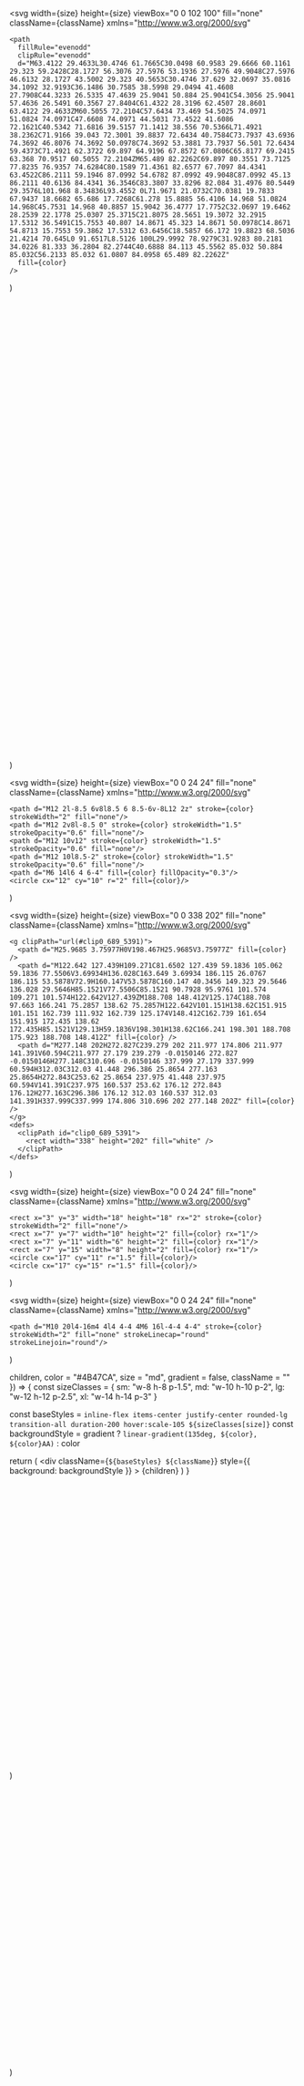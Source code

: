   <svg
    width={size}
    height={size}
    viewBox="0 0 102 100"
    fill="none"
    className={className}
    xmlns="http://www.w3.org/2000/svg"
  >
    <path
      fillRule="evenodd"
      clipRule="evenodd"
      d="M63.4122 29.4633L30.4746 61.7665C30.0498 60.9583 29.6666 60.1161 29.323 59.2428C28.1727 56.3076 27.5976 53.1936 27.5976 49.9048C27.5976 46.6132 28.1727 43.5002 29.323 40.5653C30.4746 37.629 32.0697 35.0816 34.1092 32.9193C36.1486 30.7585 38.5998 29.0494 41.4608 27.7908C44.3233 26.5335 47.4639 25.9041 50.884 25.9041C54.3056 25.9041 57.4636 26.5491 60.3567 27.8404C61.4322 28.3196 62.4507 28.8601 63.4122 29.4633ZM60.5055 72.2104C57.6434 73.469 54.5025 74.0971 51.0824 74.0971C47.6608 74.0971 44.5031 73.4522 41.6086 72.1621C40.5342 71.6816 39.5157 71.1412 38.556 70.5366L71.4921 38.2362C71.9166 39.043 72.3001 39.8837 72.6434 40.7584C73.7937 43.6936 74.3692 46.8076 74.3692 50.0978C74.3692 53.3881 73.7937 56.501 72.6434 59.4373C71.4921 62.3722 69.897 64.9196 67.8572 67.0806C65.8177 69.2415 63.368 70.9517 60.5055 72.2104ZM65.489 82.2262C69.897 80.3551 73.7125 77.8235 76.9357 74.6284C80.1589 71.4361 82.6577 67.7097 84.4341 63.4522C86.2111 59.1946 87.0992 54.6782 87.0992 49.9048C87.0992 45.13 86.2111 40.6136 84.4341 36.3546C83.3807 33.8296 82.084 31.4976 80.5449 29.3576L101.968 8.34836L93.4552 0L71.9671 21.0732C70.0381 19.7833 67.9437 18.6682 65.686 17.7268C61.278 15.8885 56.4106 14.968 51.0824 14.968C45.7531 14.968 40.8857 15.9042 36.4777 17.7752C32.0697 19.6462 28.2539 22.1778 25.0307 25.3715C21.8075 28.5651 19.3072 32.2915 17.5312 36.5491C15.7553 40.807 14.8671 45.323 14.8671 50.0978C14.8671 54.8713 15.7553 59.3862 17.5312 63.6456C18.5857 66.172 19.8823 68.5036 21.4214 70.645L0 91.6517L8.5126 100L29.9992 78.9279C31.9283 80.2181 34.0226 81.333 36.2804 82.2744C40.6888 84.113 45.5562 85.032 50.884 85.032C56.2133 85.032 61.0807 84.0958 65.489 82.2262Z"
      fill={color}
    />
  </svg>
)

  <svg width={size} height={size} viewBox="0 0 256 417" fill="none">
    <path d="M127.961 0L125.343 9.066v283.296l2.618 2.617 127.962-75.638L127.961 0z" fill={color}/>
    <path d="M127.961 0L0 219.341l127.961 75.638V157.724L127.961 0z" fill={color} fillOpacity="0.8"/>
    <path d="M127.961 312.187L126.386 314.154v98.29l1.575 4.6L256 236.587l-128.039 75.6z" fill={color}/>
    <path d="M127.961 417.044v-104.857L0 236.587l127.961 180.457z" fill={color} fillOpacity="0.8"/>
    <path d="M127.961 295.979l127.962-76.638-127.962-58.022v134.66z" fill={color} fillOpacity="0.8"/>
    <path d="M0 219.341l127.961 76.638V161.319L0 219.341z" fill={color} fillOpacity="0.6"/>
  </svg>
)

  <svg
    width={size}
    height={size}
    viewBox="0 0 24 24"
    fill="none"
    className={className}
    xmlns="http://www.w3.org/2000/svg"
  >
    <path d="M12 2l-8.5 6v8l8.5 6 8.5-6v-8L12 2z" stroke={color} strokeWidth="2" fill="none"/>
    <path d="M12 2v8l-8.5 0" stroke={color} strokeWidth="1.5" strokeOpacity="0.6" fill="none"/>
    <path d="M12 10v12" stroke={color} strokeWidth="1.5" strokeOpacity="0.6" fill="none"/>
    <path d="M12 10l8.5-2" stroke={color} strokeWidth="1.5" strokeOpacity="0.6" fill="none"/>
    <path d="M6 14l6 4 6-4" fill={color} fillOpacity="0.3"/>
    <circle cx="12" cy="10" r="2" fill={color}/>
  </svg>
)

  <svg
    width={size}
    height={size}
    viewBox="0 0 338 202"
    fill="none"
    className={className}
    xmlns="http://www.w3.org/2000/svg"
  >
    <g clipPath="url(#clip0_689_5391)">
      <path d="M25.9685 3.75977H0V198.467H25.9685V3.75977Z" fill={color} />
      <path d="M122.642 127.439H109.271C81.6502 127.439 59.1836 105.062 59.1836 77.5506V3.69934H136.028C163.649 3.69934 186.115 26.0767 186.115 53.5878V72.9H160.147V53.5878C160.147 40.3456 149.323 29.5646 136.028 29.5646H85.1521V77.5506C85.1521 90.7928 95.9761 101.574 109.271 101.574H122.642V127.439ZM188.708 148.412V125.174C188.708 97.663 166.241 75.2857 138.62 75.2857H122.642V101.151H138.62C151.915 101.151 162.739 111.932 162.739 125.174V148.412C162.739 161.654 151.915 172.435 138.62 172.435H85.1521V129.13H59.1836V198.301H138.62C166.241 198.301 188.708 175.923 188.708 148.412Z" fill={color} />
      <path d="M277.148 202H272.827C239.279 202 211.977 174.806 211.977 141.391V60.594C211.977 27.179 239.279 -0.0150146 272.827 -0.0150146H277.148C310.696 -0.0150146 337.999 27.179 337.999 60.594H312.03C312.03 41.448 296.386 25.8654 277.163 25.8654H272.843C253.62 25.8654 237.975 41.448 237.975 60.594V141.391C237.975 160.537 253.62 176.12 272.843 176.12H277.163C296.386 176.12 312.03 160.537 312.03 141.391H337.999C337.999 174.806 310.696 202 277.148 202Z" fill={color} />
    </g>
    <defs>
      <clipPath id="clip0_689_5391">
        <rect width="338" height="202" fill="white" />
      </clipPath>
    </defs>
  </svg>
)

  <svg
    width={size}
    height={size}
    viewBox="0 0 24 24"
    fill="none"
    className={className}
    xmlns="http://www.w3.org/2000/svg"
  >
    <rect x="3" y="3" width="18" height="18" rx="2" stroke={color} strokeWidth="2" fill="none"/>
    <rect x="7" y="7" width="10" height="2" fill={color} rx="1"/>
    <rect x="7" y="11" width="6" height="2" fill={color} rx="1"/>
    <rect x="7" y="15" width="8" height="2" fill={color} rx="1"/>
    <circle cx="17" cy="11" r="1.5" fill={color}/>
    <circle cx="17" cy="15" r="1.5" fill={color}/>
  </svg>
)

  <svg
    width={size}
    height={size}
    viewBox="0 0 24 24"
    fill="none"
    className={className}
    xmlns="http://www.w3.org/2000/svg"
  >
    <path d="M10 20l4-16m4 4l4 4-4 4M6 16l-4-4 4-4" stroke={color} strokeWidth="2" fill="none" strokeLinecap="round" strokeLinejoin="round"/>
  </svg>
)

  children,
  color = "#4B47CA",
  size = "md",
  gradient = false,
  className = ""
}) => {
  const sizeClasses = {
    sm: "w-8 h-8 p-1.5",
    md: "w-10 h-10 p-2",
    lg: "w-12 h-12 p-2.5",
    xl: "w-14 h-14 p-3"
  }

  const baseStyles = `inline-flex items-center justify-center rounded-lg transition-all duration-200 hover:scale-105 ${sizeClasses[size]}`
  const backgroundStyle = gradient
    ? `linear-gradient(135deg, ${color}, ${color}AA)`
    : color

  return (
    <div
      className={`${baseStyles} ${className}`}
      style={{ background: backgroundStyle }}
    >
      {children}
    </div>
  )
}

  <svg width={size} height={size} viewBox="0 0 512 512" fill="none">
    <circle cx="256" cy="256" r="256" fill={color}/>
    <circle cx="256" cy="256" r="200" fill="none" stroke="white" strokeWidth="4"/>
    <circle cx="256" cy="256" r="140" fill="none" stroke="white" strokeWidth="4"/>
    <circle cx="256" cy="256" r="80" fill="none" stroke="white" strokeWidth="4"/>
    <circle cx="256" cy="256" r="20" fill="white"/>
    <circle cx="256" cy="156" r="12" fill="white"/>
    <circle cx="356" cy="256" r="12" fill="white"/>
    <circle cx="256" cy="356" r="12" fill="white"/>
    <circle cx="156" cy="256" r="12" fill="white"/>
    <circle cx="320" cy="192" r="8" fill="white"/>
    <circle cx="320" cy="320" r="8" fill="white"/>
    <circle cx="192" cy="320" r="8" fill="white"/>
    <circle cx="192" cy="192" r="8" fill="white"/>
  </svg>
)

  <svg width={size} height={size} viewBox="0 0 24 24" fill="none" stroke={color} strokeWidth="2">
    <rect x="2" y="3" width="20" height="14" rx="2" ry="2"/>
    <line x1="8" y1="21" x2="16" y2="21"/>
    <line x1="12" y1="17" x2="12" y2="21"/>
    <circle cx="6" cy="7" r="1"/>
    <circle cx="10" cy="7" r="1"/>
    <circle cx="14" cy="7" r="1"/>
    <rect x="4" y="10" width="16" height="2" rx="1"/>
    <rect x="4" y="13" width="12" height="1" rx="0.5"/>
  </svg>
)

  <svg width={size} height={size} viewBox="0 0 24 24" fill="none" stroke={color} strokeWidth="2">
    <circle cx="12" cy="12" r="3"/>
    <circle cx="12" cy="12" r="8"/>
    <line x1="12" y1="1" x2="12" y2="3"/>
    <line x1="21" y1="12" x2="23" y2="12"/>
    <line x1="12" y1="21" x2="12" y2="23"/>
    <line x1="1" y1="12" x2="3" y2="12"/>
    <line x1="18.36" y1="5.64" x2="19.78" y2="4.22"/>
    <line x1="18.36" y1="18.36" x2="19.78" y2="19.78"/>
    <line x1="5.64" y1="18.36" x2="4.22" y2="19.78"/>
    <line x1="5.64" y1="5.64" x2="4.22" y2="4.22"/>
  </svg>
)

  <svg width={size} height={size} viewBox="0 0 24 24" fill="none" stroke={color} strokeWidth="2">
    <path d="M14 2H6a2 2 0 0 0-2 2v16a2 2 0 0 0 2 2h12a2 2 0 0 0 2-2V8z"/>
    <polyline points="14,2 14,8 20,8"/>
    <line x1="16" y1="13" x2="8" y2="13"/>
    <line x1="16" y1="17" x2="8" y2="17"/>
    <polyline points="10,9 9,9 8,9"/>
    <circle cx="13" cy="9" r="1"/>
    <circle cx="15" cy="9" r="1"/>
  </svg>
)

  size = 24,
  color = "currentColor",
  className = "",
}) => (
  <svg
    xmlns="http://www.w3.org/2000/svg"
    width={size}
    height={size}
    viewBox="0 0 24 24"
    fill="none"
    stroke={color}
    strokeWidth="2"
    strokeLinecap="round"
    strokeLinejoin="round"
    className={className}
  >
    <line x1="3"  y1="21" x2="21" y2="21" />
    <line x1="12" y1="17" x2="12" y2="5"  />
    <line x1="6"  y1="8"  x2="18" y2="8"  />
    <path d="M4 8a4 4 0 0 0 8 0" />
    <path d="M12 8a4 4 0 0 0 8 0" />
  </svg>
);

  size = 24,
  color = "currentColor",
  className = "",
}) => (
  <svg
    xmlns="http://www.w3.org/2000/svg"
    width={size}
    height={size}
    viewBox="0 0 24 24"
    fill="none"
    stroke={color}
    strokeWidth="2"
    strokeLinecap="round"
    strokeLinejoin="round"
    className={className}
  >
    <circle cx="12" cy="7"  r="4" />
    <line   x1="12" y1="11" x2="12" y2="19" />
    <polyline points="8 15 12 19 16 15" />
  </svg>
);

  <svg
    width={size}
    height={size}
    viewBox="0 0 24 24"
    fill="none"
    className={className}
    xmlns="http://www.w3.org/2000/svg"
  >
    <path d="M21 8a2 2 0 0 0-2-2h-2a2 2 0 0 0-2 2v1a2 2 0 0 0 2 2h2v1h-4v2h4a2 2 0 0 0 2-2v-1a2 2 0 0 0-2-2h-2v-1h4V8z" fill={color}/>
    <path d="M9 6v12m0-12a3 3 0 1 0-3 3m3-3a3 3 0 1 1 3 3m-3 0v6m0 0a3 3 0 1 0 3 3m-3-3a3 3 0 1 1-3 3" stroke={color} strokeWidth="2" strokeLinecap="round" fill="none"/>
  </svg>
);

  <svg
    width={size}
    height={size}
    viewBox="0 0 24 24"
    fill="none"
    className={className}
    xmlns="http://www.w3.org/2000/svg"
  >
    <rect x="3" y="3" width="18" height="18" rx="2" fill={color}/>
    <path d="M12 8v10m-4-10h8" stroke="white" strokeWidth="1.5" strokeLinecap="round"/>
    <path d="M16 14c0 1.5-1 2.5-2.5 2.5S11 15.5 11 14" stroke="white" strokeWidth="1.5" strokeLinecap="round"/>
  </svg>
);

  <svg
    width={size}
    height={size}
    viewBox="0 0 24 24"
    fill="none"
    className={className}
    xmlns="http://www.w3.org/2000/svg"
  >
    <path d="M3.5 9.5c0-.3.2-.5.5-.5h3c.3 0 .5.2.5.5v1c0 .3-.2.5-.5.5H6v4h1c.3 0 .5.2.5.5v1c0 .3-.2.5-.5.5H4c-.3 0-.5-.2-.5-.5v-7z" fill={color}/>
    <path d="M10 9.5c0-.3.2-.5.5-.5h3.5c1.4 0 2.5 1.1 2.5 2.5v3c0 1.4-1.1 2.5-2.5 2.5h-3.5c-.3 0-.5-.2-.5-.5v-7zm2 1.5v4h2c.6 0 1-.4 1-1v-2c0-.6-.4-1-1-1h-2z" fill={color}/>
    <circle cx="6" cy="6" r="1.5" fill={color}/>
    <circle cx="18" cy="6" r="1.5" fill={color}/>
    <path d="M7 6h10" stroke={color} strokeWidth="1.5"/>
  </svg>
);

  <svg
    width={size}
    height={size}
    viewBox="0 0 24 24"
    fill="none"
    className={className}
    xmlns="http://www.w3.org/2000/svg"
  >
    <path d="M12 3l1.45.97.25-1.74 1.73.34.79-1.56 1.56.79-.34-1.73 1.74-.25L20.15 12l.97-1.45 1.74-.25-.34-1.73 1.56-.79-.79-1.56 1.73-.34-.25-1.74L12 3z" fill={color}/>
    <path d="M12 21l-1.45-.97-.25 1.74-1.73-.34-.79 1.56-1.56-.79.34 1.73-1.74.25L3.85 12l-.97 1.45-1.74.25.34 1.73-1.56.79.79 1.56-1.73.34.25 1.74L12 21z" fill={color}/>
    <circle cx="12" cy="12" r="5" fill="white"/>
    <path d="M9 10h1.5c.8 0 1.5.7 1.5 1.5S11.3 13 10.5 13H9v-3zm0 3v2h3v-2" fill={color}/>
  </svg>
);

  <svg
    width={size}
    height={size}
    viewBox="0 0 24 24"
    fill="none"
    className={className}
    xmlns="http://www.w3.org/2000/svg"
  >
    <path d="M12 2C9.5 2 9 3 9 4v3h3v1H7c-2 0-3 1.5-3 4s1 4 3 4h2v-2.5c0-1.5 1-2.5 2.5-2.5h4c1 0 1.5-.5 1.5-1.5V4c0-1-1-2-2.5-2H12z" fill={color}/>
    <path d="M12 22c2.5 0 3-1 3-2v-3h-3v-1h5c2 0 3-1.5 3-4s-1-4-3-4h-2v2.5c0 1.5-1 2.5-2.5 2.5h-4c-1 0-1.5.5-1.5 1.5V20c0 1 1 2 2.5 2H12z" fill="#FFD43B"/>
    <circle cx="9.5" cy="5.5" r="1" fill="white"/>
    <circle cx="14.5" cy="18.5" r="1" fill={color}/>
  </svg>
);

  <svg
    width={size}
    height={size}
    viewBox="0 0 24 24"
    fill="none"
    className={className}
    xmlns="http://www.w3.org/2000/svg"
  >
    <path d="M12 4L4 8v8l8 4 8-4V8l-8-4z" fill={color}/>
    <path d="M12 20v-8l8-4" fill="none" stroke={color} strokeWidth="1" strokeOpacity="0.5"/>
    <path d="M12 12L4 8" fill="none" stroke={color} strokeWidth="1" strokeOpacity="0.5"/>
    <path d="M8 10c-1.1 0-2 .9-2 2s.9 2 2 2c.7 0 1.3-.4 1.7-1h2.6c-.4 1.7-2 3-3.8 3-2.2 0-4-1.8-4-4s1.8-4 4-4c1.9 0 3.4 1.3 3.8 3H9.7c-.4-.6-1-1-1.7-1z" fill="white"/>
    <path d="M15 10v1h-1v1h1v1h1v-1h1v-1h-1v-1h-1zm3 0v1h-1v1h1v1h1v-1h1v-1h-1v-1h-1z" fill="white"/>
  </svg>
);

{/*
## Icon Library Usage Guide

This snippet provides reusable SVG icons and components for the Cosmos documentation.
All icons are scalable, themeable, and accessible.

### Available Icons

1. **CosmosIcon** - Official Cosmos atom logo
2. **EthereumIcon** - Ethereum logo for ETH-specific features
3. **EVMIcon** - EVM compatibility and smart contracts
4. **IBCIcon** - Inter-Blockchain Communication
5. **SDKIcon** - Cosmos SDK modules and tools
6. **APIIcon** - API endpoints and developer tools

### Usage Examples

```jsx
import { CosmosIcon, EthereumIcon, IconWrapper } from '/snippets/icons.mdx'

// Basic icon usage
<CosmosIcon size={32} color="#4B47CA" />

// With wrapper for background
<IconWrapper color="#627EEA" size="md" gradient>
  <EthereumIcon size={20} color="white" />
</IconWrapper>
```

### Props Reference

#### Icon Components
- `size` (number): Size in pixels (default: 24)
- `color` (string): Icon color (default: "currentColor")
- `className` (string): Additional CSS classes

#### IconWrapper Component
- `children` (ReactNode): Icon component to wrap
- `color` (string): Background color (default: "#4B47CA")
- `size` ("sm"|"md"|"lg"|"xl"): Wrapper size (default: "md")
- `gradient` (boolean): Enable gradient background (default: false)
- `className` (string): Additional CSS classes

### Color Palette
- Primary: #4B47CA (Cosmos Deep Blue)
- Light: #7552FF (Cosmos Purple)
- Accent: #22E2A8 (Cosmos Mint Green)
- Ethereum: #627EEA (Ethereum Blue)
- API: #FF5628 (Orange Red)

Use these icons throughout the documentation for consistent branding and visual hierarchy.
*/}

  <svg
    width={size}
    height={size}
    viewBox="0 0 24 24"
    fill="none"
    className={className}
    xmlns="http://www.w3.org/2000/svg"
  >
    <rect x="3" y="3" width="18" height="18" rx="2" fill="#953DAC"/>
    <path d="M8 8c-2.2 0-4 1.8-4 4s1.8 4 4 4c1.4 0 2.7-.8 3.4-2H9.6c-.4.6-1 1-1.6 1-1.1 0-2-.9-2-2s.9-2 2-2c.6 0 1.2.3 1.6 1h1.8c-.7-1.2-2-2-3.4-2z" fill="white"/>
    <path d="M14 9h1v2h2v1h-2v2h2v1h-2v2h-1v-2h-2v-1h2v-2h-2v-1h2V9z" fill="white"/>
  </svg>
);
